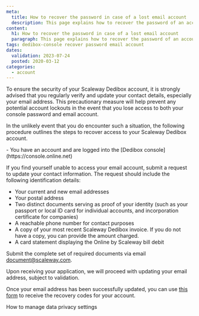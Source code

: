 ```yaml
---
meta:
  title: How to recover the password in case of a lost email account
  description: This page explains how to recover the password of an account with an email address that is no longer valid.
content:
  h1: How to recover the password in case of a lost email account
  paragraph: This page explains how to recover the password of an account with an email address that is no longer valid.
tags: dedibox-console recover password email account
dates:
  validation: 2023-07-24
  posted: 2020-03-12
categories:
  - account
---
```


To ensure the security of your Scaleway Dedibox account, it is strongly advised that you regularly verify and update your contact details, especially your email address. This precautionary measure will help prevent any potential account lockouts in the event that you lose access to both your console password and email account.

In the unlikely event that you do encounter such a situation, the following procedure outlines the steps to recover access to your Scaleway Dedibox account.

<Message type="requirement">
  - You have an account and are logged into the [Dedibox console](https://console.online.net)
</Message>

If you find yourself unable to access your email account, submit a request to update your contact information. The request should include the following identification details:

* Your current and new email addresses
* Your postal address
* Two distinct documents serving as proof of your identity (such as your passport or local ID card for individual accounts, and incorporation certificate for companies)
* A reachable phone number for contact purposes
* A copy of your most recent Scaleway Dedibox invoice. If you do not have a copy, you can provide the amount charged.
* A card statement displaying the Online by Scaleway bill debit

Submit the complete set of required documents via email  [document@scaleway.com](mailto:document@scaleway.com).

Upon receiving your application, we will proceed with updating your email address, subject to validation.

Once your email address has been successfully updated, you can use [this form](https://console.online.net/en/user/recovery) to receive the recovery codes for your account.

<Navigation title="See Also">
  <PreviousButton to="/dedibox-console/my-account/how-to/manage-data-settings/">How to manage data privacy settings</PreviousButton>
</Navigation>
